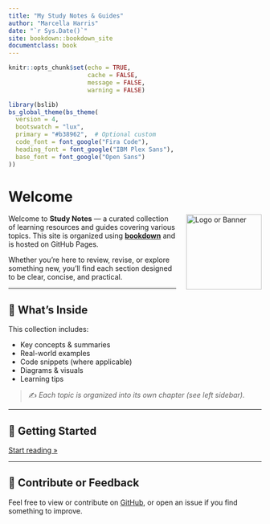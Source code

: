 ```yaml
---
title: "My Study Notes & Guides"
author: "Marcella Harris"
date: "`r Sys.Date()`"
site: bookdown::bookdown_site
documentclass: book
---
```


```r
knitr::opts_chunk$set(echo = TRUE,
                      cache = FALSE,
                      message = FALSE,
                      warning = FALSE)
```

```r
library(bslib)
bs_global_theme(bs_theme(
  version = 4,
  bootswatch = "lux",
  primary = "#b38962",  # Optional custom
  code_font = font_google("Fira Code"),
  heading_font = font_google("IBM Plex Sans"),
  base_font = font_google("Open Sans")
))
```

# Welcome

<img src="https://via.placeholder.com/150" alt="Logo or Banner" style="float: right; margin-left: 20px; width: 150px;">

Welcome to **Study Notes** — a curated collection of learning resources and guides covering various topics. This site is organized using [**bookdown**](https://bookdown.org) and is hosted on GitHub Pages.

Whether you're here to review, revise, or explore something new, you'll find each section designed to be clear, concise, and practical.

---

## 📘 What's Inside

This collection includes:

- Key concepts & summaries
- Real-world examples
- Code snippets (where applicable)
- Diagrams & visuals
- Learning tips

> ✍️ *Each topic is organized into its own chapter (see left sidebar).*


---

## 🚀 Getting Started

[Start reading »](studyGuideD421.html){.btn .btn-primary}

---

## 🙌 Contribute or Feedback

Feel free to view or contribute on [GitHub](https://github.com/MarcellaHarr/study-guides-and-notes.git), or open an issue if you find something to improve.
